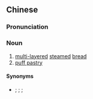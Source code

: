 {{also|千层饼}}
==Chinese==
{{zh-forms|s=千层饼|type=21}}

===Pronunciation===
{{zh-pron
|m=qiāncéngbǐng
|cat=n
}}

===Noun===
{{zh-noun}}

# [[multi-]][[layered]] [[steamed]] [[bread]]
# [[puff pastry]]

====Synonyms====
* {{sense|puff pastry}} {{zh-l|千層酥餅}}; {{zh-l|鬆餅}}; {{zh-l|松塔餅}}; {{zh-l|酥皮}}